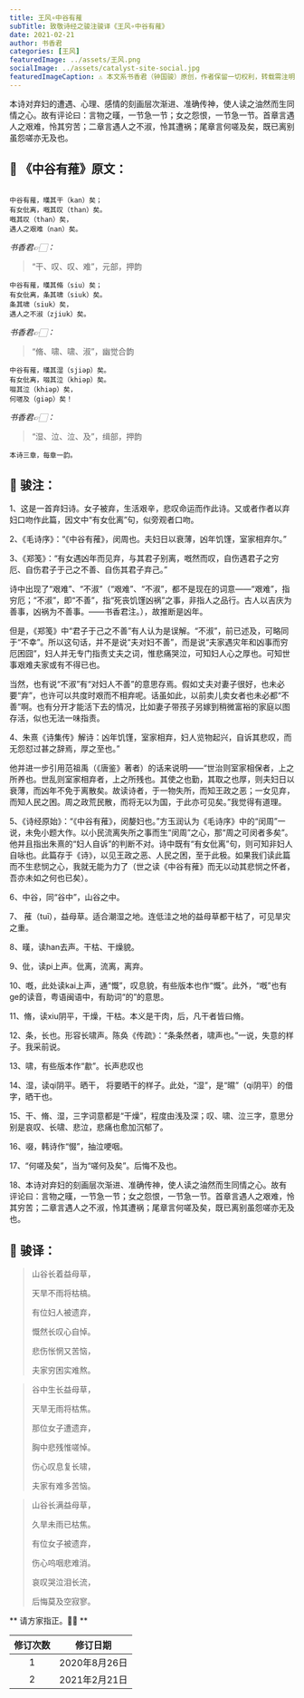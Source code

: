 ```yaml
---
title: 王风∘中谷有蓷
subTitle: 致敬诗经之骏注骏译《王风∘中谷有蓷》 
date: 2021-02-21 
author: 书香君
categories: [王风]
featuredImage: ../assets/王风.png
socialImage: ../assets/catalyst-site-social.jpg
featuredImageCaption: ⚠️️ 本文系书香君（钟国骏）原创，作者保留一切权利，转载需注明出处。
---
```


本诗对弃妇的遭遇、心理、感情的刻画层次渐进、准确传神，使人读之油然而生同情之心。故有评论曰：言物之暵，一节急一节；女之怨恨，一节急一节。首章言遇人之艰难，怜其穷苦；二章言遇人之不淑，怜其遭祸；尾章言何嗟及矣，既已离别虽怨嗟亦无及也。

## 🌼 《中谷有蓷》原文：
```

中谷有蓷，暵其干（kan）矣；
有女仳离，嘅其叹（than）矣。
嘅其叹（than）矣，
遇人之艰难（nan）矣。

```
*书香君👉🏻：* 

> “干、叹、叹、难”，元部，押韵

```
中谷有蓷，暵其脩（siu）矣；
有女仳离，条其啸（siuk）矣。
条其啸（siuk）矣，
遇人之不淑（zjiuk）矣。

```
*书香君👉🏻：* 

> “脩、啸、啸、淑”，幽觉合韵

```
中谷有蓷，暵其湿（sjiəp）矣。
有女仳离，啜其泣（khiəp）矣。
啜其泣（khiəp）矣，
何嗟及（giəp）矣！

```
*书香君👉🏻：* 

> “湿、泣、泣、及”，缉部，押韵

```
本诗三章，每章一韵。

```
## 🍁️ 骏注：

1、这是一首弃妇诗。女子被弃，生活艰辛，悲叹命运而作此诗。又或者作者以弃妇口吻作此篇，因文中“有女仳离”句，似旁观者口吻。

2、《毛诗序》：“《中谷有蓷》，闵周也。夫妇日以衰薄，凶年饥馑，室家相弃尔。”

3、《郑笺》：“有女遇凶年而见弃，与其君子别离，嘅然而叹，自伤遇君子之穷厄、自伤君子于己之不善、自伤其君子弃己。”

诗中出现了“艰难”、“不淑”（“艰难”、“不淑”，都不是现在的词意——“艰难”，指穷厄；“不淑”，即“不善”，指“死丧饥馑凶祸”之事，非指人之品行。古人以吉庆为善事，凶祸为不善事。——书香君注。），故推断是凶年。

但是，《郑笺》中“君子于己之不善”有人认为是误解。“不淑”，前已述及，可略同于“不幸”。所以这句话，并不是说“夫对妇不善”，而是说“夫家遇灾年和凶事而穷厄困囧”，妇人并无专门指责丈夫之词，惟悲痛哭泣，可知妇人心之厚也。可知世事艰难夫家或有不得已也。

当然，也有说“不淑”有“对妇人不善”的意思存焉。假如丈夫对妻子很好，也未必要“弃”，也许可以共度时艰而不相弃呢。话虽如此，以前卖儿卖女者也未必都“不善”啊。也有分开才能活下去的情况，比如妻子带孩子另嫁到稍微富裕的家庭以图存活，似也无法一味指责。

4、朱熹《诗集传》解诗：凶年饥馑，室家相弃，妇人览物起兴，自诉其悲叹，而无怨怼过甚之辞焉，厚之至也。”

他并进一步引用范祖禹（《唐鉴》著者）的话来说明——“世治则室家相保者，上之所养也。世乱则室家相弃者，上之所残也。其使之也勤，其取之也厚，则夫妇日以衰薄，而凶年不免于离散矣。故读诗者，于一物失所，而知王政之恶；一女见弃，而知人民之困。周之政荒民散，而将无以为国，于此亦可见矣。”我觉得有道理。

5、《诗经原始》：“《中谷有蓷》，闵嫠妇也。”方玉润认为《毛诗序》中的“闵周”一说，未免小题大作。以小民流离失所之事而生“闵周”之心，那“周之可闵者多矣”。他并且指出朱熹的“妇人自诉”的判断不对。诗中既有“有女仳离”句，则可知非妇人自咏也。此篇存于《诗》，以见王政之恶、人民之困，至于此极。如果我们读此篇而不生悲悯之心，我就无能为力了（世之读《中谷有蓷》而无以动其悲悯之怀者，吾亦未如之何也已矣）。

6、中谷，同“谷中”，山谷之中。

7、 蓷（tuī），益母草。适合潮湿之地。连低洼之地的益母草都干枯了，可见旱灾之重。

8、暵，读han去声。干枯、干燥貌。

9、仳，读pi上声。仳离，流离，离弃。

10、嘅，此处读kai上声，通“慨”，叹息貌，有些版本也作“慨”。此外，“嘅”也有ge的读音，粤语闽语中，有助词“的”的意思。

11、脩，读xiu阴平，干燥，干枯。本义是干肉，后，凡干者皆曰脩。

12、条，长也。形容长啸声。陈奂《传疏》：“条条然者，啸声也。”一说，失意的样子。我采前说。

13、啸，有些版本作“歗”。长声悲叹也

14、湿，读qi阴平。晒干， 将要晒干的样子。此处，“湿”，是“㬤”（qi阴平）的借字，晒干也。

15、干、脩、湿，三字词意都是“干燥”，程度由浅及深；叹、啸、泣三字，意思分别是哀叹、长啸、悲泣，悲痛也愈加沉郁了。

16、啜，韩诗作“惙”，抽泣哽咽。

17、“何嗟及矣”，当为“嗟何及矣”。后悔不及也。

18、本诗对弃妇的刻画层次渐进、准确传神，使人读之油然而生同情之心。故有评论曰：言物之暵，一节急一节；女之怨恨，一节急一节。首章言遇人之艰难，怜其穷苦；二章言遇人之不淑，怜其遭祸；尾章言何嗟及矣，既已离别虽怨嗟亦无及也。

## 🍁️ 骏译：

> 山谷长着益母草，
> 
> 天旱不雨将枯槁。
> 
> 有位妇人被遗弃，
> 
> 慨然长叹心自悼。
> 
> 悲伤怅惘又苦恼，
> 
> 夫家穷困实难熬。

> 谷中生长益母草，
> 
> 天旱无雨将枯焦。
> 
> 那位女子遭遗弃，
> 
> 胸中悲残惟嗟悼。
> 
> 伤心叹息复长啸，
> 
> 夫家有难多苦恼。

> 山谷长满益母草，
> 
> 久旱未雨已枯焦。
> 
> 有位女子被遗弃，
> 
> 伤心呜咽悲难消。
> 
> 哀叹哭泣泪长流，
> 
> 后悔莫及空寂寥。

** 请方家指正。🙏🏻 **

| 修订次数      | 修订日期 | 
|   :----: |    :----:   | 
| 1    | 2020年8月26日       | 
| 2    | 2021年2月21日       | 
